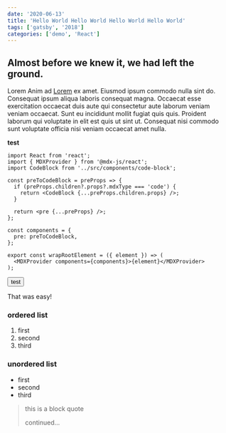 ```yaml
---
date: '2020-06-13'
title: 'Hello World Hello World Hello World Hello World'
tags: ['gatsby', '2018']
categories: ['demo', 'React']
---
```


## Almost before we knew it, we had left the ground.

Lorem Anim ad [Lorem](www.example.com) ex amet. Eiusmod ipsum commodo nulla sint do. Consequat ipsum aliqua laboris consequat magna. Occaecat esse exercitation occaecat duis aute qui consectetur aute laborum veniam veniam occaecat. Sunt eu incididunt mollit fugiat quis quis. Proident laborum qui voluptate in elit est quis ut sint ut. Consequat nisi commodo sunt voluptate officia nisi veniam occaecat amet nulla.

**test**

```tsx
import React from 'react';
import { MDXProvider } from '@mdx-js/react';
import CodeBlock from '../src/components/code-block';

const preToCodeBlock = preProps => {
  if (preProps.children?.props?.mdxType === 'code') {
    return <CodeBlock {...preProps.children.props} />;
  }

  return <pre {...preProps} />;
};

const components = {
  pre: preToCodeBlock,
};

export const wrapRootElement = ({ element }) => (
  <MDXProvider components={components}>{element}</MDXProvider>
);
```

<button>test</button>

That was easy!

### ordered list

1. first
2. second
3. third

### unordered list

- first
- second
- third

> this is a block quote
>
> continued...

